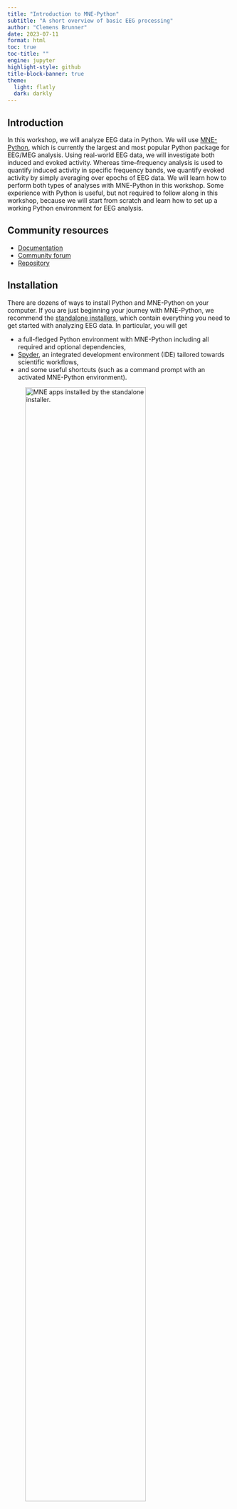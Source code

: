 ```yaml
---
title: "Introduction to MNE-Python"
subtitle: "A short overview of basic EEG processing"
author: "Clemens Brunner"
date: 2023-07-11
format: html
toc: true
toc-title: ""
engine: jupyter
highlight-style: github
title-block-banner: true
theme:
  light: flatly
  dark: darkly
---
```


## Introduction

In this workshop, we will analyze EEG data in Python. We will use [MNE-Python](https://mne.tools), which is currently the largest and most popular Python package for EEG/MEG analysis. Using real-world EEG data, we will investigate both induced and evoked activity. Whereas time–frequency analysis is used to quantify induced activity in specific frequency bands, we quantify evoked activity by simply averaging over epochs of EEG data. We will learn how to perform both types of analyses with MNE-Python in this workshop. Some experience with Python is useful, but not required to follow along in this workshop, because we will start from scratch and learn how to set up a working Python environment for EEG analysis.


## Community resources

- [Documentation](https://mne.tools/stable/index.html)
- [Community forum](https://mne.discourse.group/)
- [Repository](https://github.com/mne-tools/mne-python)


## Installation

There are dozens of ways to install Python and MNE-Python on your computer. If you are just beginning your journey with MNE-Python, we recommend the [standalone installers](https://mne.tools/stable/install/installers.html), which contain everything you need to get started with analyzing EEG data. In particular, you will get

- a full-fledged Python environment with MNE-Python including all required and optional dependencies,
- [Spyder](https://www.spyder-ide.org/), an integrated development environment (IDE) tailored towards scientific workflows,
- and some useful shortcuts (such as a command prompt with an activated MNE-Python environment).

![MNE apps installed by the standalone installer.](mne-apps.png){#fig-apps width=80%}

:::{.callout-note}
If you are a more experienced Pythonista and would like to customize your MNE-Python installation, we also support [manual installations](https://mne.tools/stable/install/manual_install.html) with `pip` and `conda`.
:::

Although the standalone installers contain hundreds of useful packages, sometimes you still might want to use a package that is not available out of the box. For example, to import data from [XDF](https://github.com/sccn/xdf/wiki/Specifications) files (a popular file format for biosignal data produced by devices compatible with [LSL](https://labstreaminglayer.org/#/)), we need to use the `pyxdf` package, which is currently not included in the standalone installers. To install additional packages, start the MNE command prompt and enter the following command:

```bash
mamba install pyxdf
```

That's it – now you can use the `pyxdf` package in all your projects!


## Spyder

![Main window of Spyder, the scientific Python development environment.](spyder.png){#fig-spyder}


## Prerequisites

As with every third-party Python module, you need to import it before you can start using it. Typically, we import the entire base module like this:

```python
import mne
```

```python
#| echo: false
mne.set_log_level("ERROR")
```

However, sometimes it is convenient to only import specific submodules and/or functions, for example:

```python
from mne.io import read_raw
```

:::{.callout-tip}
If you want to check your current MNE-Python environment, run the following command:

```python
mne.sys_info()
```

The output is also very useful for developers, so make sure to include it if you report an issue with MNE-Python.
:::


## Continuous, epoched, and evoked data

Let's introduce some MNE-specific terminology before we start working on a first example (check out the [glossary](https://mne.tools/stable/glossary.html) for more definitions). There are three different types that represent EEG data:

- `Raw` objects contain *continuous* data ([official tutorial](https://mne.tools/stable/auto_tutorials/raw/10_raw_overview.html))
- `Epochs` objects contain *epoched* (discontinuous, segmented) data ([official tutorial](https://mne.tools/stable/auto_tutorials/epochs/10_epochs_overview.html))
- `Evoked` objects contain *evoked* data (averaged epochs) ([official tutorial](https://mne.tools/stable/auto_tutorials/evoked/10_evoked_overview.html))

Another core data type is `Info` (more info – pun intended – is available [here](https://mne.tools/stable/auto_tutorials/intro/30_info.html)), which contains metadata such as sampling frequency and channel properties. All three previously mentioned data types (`Raw`, `Epochs`, and `Evoked`) have associated `Info` attributes (available as `info`, for example `raw.info`, `epochs.info`, and `evoked.info` for objects called `raw`, `epochs`, and `evoked`, respectively).


## Importing data

In the following example, we will use the [EEG motor movement/imagery](https://physionet.org/content/eegmmidb/1.0.0/) data set available on PhysioNet. Let's download one particular file, namely [`S001R04.edf`](https://physionet.org/files/eegmmidb/1.0.0/S001/S001R04.edf?download). In the next section, we'll see that MNE-Python has a built-in importer for this data set, which makes it much easier to download this file (or any file which is part of this data set).

:::{.callout-important}
All examples assume that external data files (such as `S001R04.edf`) are located in the working directory.
:::

We can now import the data with the previously imported `read_raw()` function:

```python
raw = read_raw("S001R04.edf")
```

:::{.callout-note}
Most MNE commands ouput informative messages, which can be quite useful during interactive data exploration. However, if you would like to silence these messages, you can do this with the following command:

```python
mne.set_log_level("ERROR")
```

Since the output can be rather verbose, we'll only show messages when they are important for a particular example throughout this document.
:::

[https://cbrnr.github.io/blog/importing-eeg-data/](https://cbrnr.github.io/blog/importing-eeg-data/)


## Using built-in data sets

The `mne.datasets` module provides convenient access to many public data sets (see [this overview](https://mne.tools/stable/overview/datasets_index.html) for a complete list of available data sets). Depending on the data set, use either `data_path()` or `load_data()` to download the entire data set or only a specific subset, respectively. 

For example, let's take a look at the EEG motor movement/imagery we've manually downloaded and imported previously. MNE-Python includes a dedicated importer in `mne.datasets.eegbci`. We can use it to download and import three data files for `S001`, namely runs 4, 8, and 12 (which contain data from a left versus right hand motor imagery task): 

```python
files = mne.datasets.eegbci.load_data(subject=1, runs=[4, 8, 12])
```

MNE-Python will download and store the requested files in a suitable location and return a list of paths. We can then use this list to actually import the data, for example with a list comprehension:

```python
raws = [read_raw(file) for file in files]
```

Now `raws` is a list containing three `Raw` objects corresponding to the data from the three files. We can concatenate these objects into a single `Raw` instance, which will make subsequent analyses possible:

```python
raw = mne.concatenate_raws(raws)
```


## Preprocessing

- Events and annotations
- Filtering (lowpass, highpass, bandpass, notch)
- Reference (and re-referencing)
- Interpolating bad channels

[https://github.com/cbrnr/bci-event-2021](https://github.com/cbrnr/bci-event-2021)


## Visualizing continuous and epoched EEG data

- The MNE-Python signal browser

[https://cbrnr.github.io/blog/visualizing-eeg-data/](https://cbrnr.github.io/blog/visualizing-eeg-data/)


## Removing ocular artifacts with ICA

[https://cbrnr.github.io/blog/removing-eog-ica/](https://cbrnr.github.io/blog/removing-eog-ica/)
